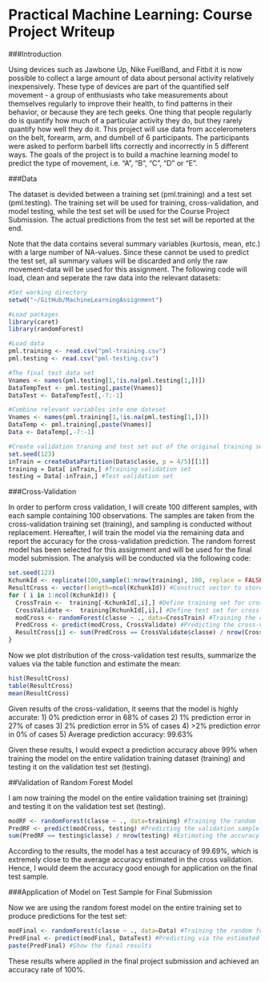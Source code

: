 Practical Machine Learning: Course Project Writeup
========================================================

###Introduction

Using devices such as Jawbone Up, Nike FuelBand, and Fitbit it is now possible to collect a large amount of data about personal activity relatively inexpensively. These type of devices are part of the quantified self movement - a group of enthusiasts who take measurements about themselves regularly to improve their health, to find patterns in their behavior, or because they are tech geeks. One thing that people regularly do is quantify how much of a particular activity they do, but they rarely quantify how well they do it. This project will use data from accelerometers on the belt, forearm, arm, and dumbell of 6 participants. The participants were asked to perform barbell lifts correctly and incorrectly in 5 different ways. The goals of the project is to build a machine learning model to predict the type of movement, i.e. "A", "B", "C", "D" or "E".

###Data

The dataset is devided between a training set (pml.training) and a test set (pml.testing). The training set will be used for training, cross-validation, and model testing, while the test set will be used for the Course Project Submission. The actual predictions from the test set will be reported at the end.

Note that the data contains several summary variables (kurtosis, mean, etc.) with a large number of NA-values. Since these cannot be used to predict the test set, all summary values will be discarded and only the raw movement-data will be used for this assignment. The following code will load, clean and seperate the raw data into the relevant datasets:

```r
#Set working directory
setwd("~/GitHub/MachineLearningAssignment")

#Load packages
library(caret)
library(randomForest)

#Load data
pml.training <- read.csv("pml-training.csv")
pml.testing <- read.csv("pml-testing.csv")

#The final test data set
Vnames <- names(pml.testing[1,!is.na(pml.testing[1,])])
DataTempTest <- pml.testing[,paste(Vnames)]
DataTest <- DataTempTest[,-7:-1]

#Combine relevant variables into one dateset
Vnames <- names(pml.training[1,!is.na(pml.testing[1,])])
DataTemp <- pml.training[,paste(Vnames)]
Data <- DataTemp[,-7:-1]

#Create validation traning and test set out of the original training set
set.seed(123)
inTrain = createDataPartition(Data$classe, p = 4/5)[[1]]
training = Data[ inTrain,] #Training validation set
testing = Data[-inTrain,] #Test validation set
```

###Cross-Validation

In order to perform cross validation, I will create 100 different samples, with each sample containing 100 observations. The samples are taken from the cross-validation training set (training), and sampling is conducted without replacement. Hereafter, I will train the model via the remaining data and report the accuracy for the cross-validation prediction. The random forrest model has been selected for this assignment and will be used for the final model submission. The analysis will be conducted via the following code:

```r
set.seed(123)
KchunkId <- replicate(100,sample(1:nrow(training), 100, replace = FALSE))
ResultCross <- vector(length=ncol(KchunkId)) #Construct vector to store cross-validation results
for ( i in 1:ncol(KchunkId)) {
  CrossTrain <-  training[-KchunkId[,i],] #Define training set for cross-validation
  CrossValidate <-  training[KchunkId[,i],] #Define test set for cross-validation
  modCross <- randomForest(classe ~ ., data=CrossTrain) #Training the random forest model
  PredCross <- predict(modCross, CrossValidate) #Predicting the cross-validation test sample
  ResultCross[i] <- sum(PredCross == CrossValidate$classe) / nrow(CrossValidate) #Estimating the accuracy
}
```

Now we plot distribution of the cross-validation test results, summarize the values via the table function and estimate the mean:

```r
hist(ResultCross)
table(ResultCross)
mean(ResultCross)
```

Given results of the cross-validation, it seems that the model is highly accurate:
1) 0% prediction error in 68% of cases
2) 1% prediction error in 27% of cases
3) 2% prediction error in 5% of cases
4) >2% prediction error in 0% of cases
5) Average prediction accuracy: 99.63%

Given these results, I would expect a prediction accuracy above 99% when training the model on the entire validation training dataset (training) and testing it on the validation test set (testing).

##Validation of Random Forest Model

I am now training the model on the entire validation training set (training) and testing it on the validation test set (testing).  

```r
modRF <- randomForest(classe ~ ., data=training) #Training the random forest model
PredRF <- predict(modCross, testing) #Predicting the validation sample
sum(PredRF == testing$classe) / nrow(testing) #Estimating the accuracy
```

According to the results, the model has a test accuracy of 99.69%, which is extremely close to the average accuracy estimated in the cross validation. Hence, I would deem the accuracy good enough for application on the final test sample.

###Application of Model on Test Sample for Final Submission

Now we are using the random forest model on the entire training set to produce predictions for the test set:
```r
modFinal <- randomForest(classe ~ ., data=Data) #Training the random forest model
PredFinal <- predict(modFinal, DataTest) #Predicting via the estimated random forest model
paste(PredFinal) #Show the final results
```
These results where applied in the final project submission and achieved an accuracy rate of 100%.